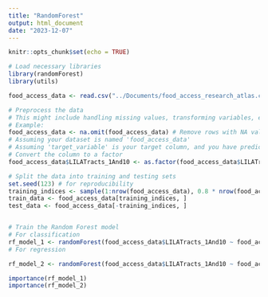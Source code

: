 ```yaml
---
title: "RandomForest"
output: html_document
date: "2023-12-07"
---
```


```r
knitr::opts_chunk$set(echo = TRUE)
```

```r
# Load necessary libraries
library(randomForest)
library(utils)

food_access_data <- read.csv("../Documents/food_access_research_atlas.csv")

# Preprocess the data
# This might include handling missing values, transforming variables, etc.
# Example:
food_access_data <- na.omit(food_access_data) # Remove rows with NA values
# Assuming your dataset is named 'food_access_data'
# Assuming 'target_variable' is your target column, and you have predictor columns
# Convert the column to a factor
food_access_data$LILATracts_1And10 <- as.factor(food_access_data$LILATracts_1And10)

# Split the data into training and testing sets
set.seed(123) # for reproducibility
training_indices <- sample(1:nrow(food_access_data), 0.8 * nrow(food_access_data))
train_data <- food_access_data[training_indices, ]
test_data <- food_access_data[-training_indices, ]


# Train the Random Forest model
# For classification
rf_model_1 <- randomForest(food_access_data$LILATracts_1And10 ~ food_access_data$TractKids + food_access_data$TractSeniors, data = train_data, ntree = 500)
# For regression

rf_model_2 <- randomForest(food_access_data$LILATracts_1And10 ~ food_access_data$TractKids + food_access_data$TractSeniors, data = train_data, ntree = 500, method="regression")

importance(rf_model_1)
importance(rf_model_2)
```